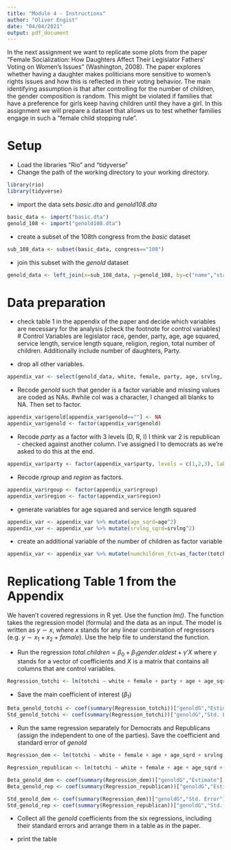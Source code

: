 ```yaml
---
title: "Module 4 - Instructions"
author: "Oliver Engist"
date: "04/04/2021"
output: pdf_document
---
```


In the next assignment we want to replicate some plots from the paper "Female Socialization: How Daughters Affect Their Legislator Fathers' Voting on Women's Issues" (Washington, 2008). The paper explores whether having a daughter makes politicians more sensitive to women's rights issues and how this is reflected in their voting behavior. The main identifying assumption is that after controlling for the number of children, the gender composition is random. This might be violated if families that have a preference for girls keep having children until they have a girl. In this assignment we will prepare a dataset that allows us to test whether families engage in such a "female child stopping rule".


# Setup

* Load the libraries "Rio" and "tidyverse"
* Change the path of the working directory to your working directory.

```r
library(rio)
library(tidyverse)
```

* import the data sets *basic.dta* and *genold108.dta*
```r
basic_data <- import("basic.dta")
genold_108 <- import("genold108.dta")
```

* create a subset of the 108th congress from the *basic* dataset
```r
sub_108_data <- subset(basic_data, congress=="108")
```

* join this subset with the *genold* dataset
```r
genold_data <- left_join(x=sub_108_data, y=genold_108, by=c("name","statenam"))
```

# Data preparation

* check table 1 in the appendix of the paper and decide which variables are necessary for the analysis (check the footnote for control variables)
# Control Variables are legislator race, gender, party, age, age squared, service length, service length square, religion, region, total number of children. Additionally include number of daughters, Party.

* drop all other variables.
```r
appendix_var <- select(genold_data, white, female, party, age, srvlng, rgroup, region, totchi, ngirls, anygirls, demvote, genold)
```

* Recode *genold* such that gender is a factor variable and missing values are coded as NAs.
#while col was a character, I changed all blanks to NA. Then set to factor.
```r
appendix_var$genold[appendix_var$genold==""] <- NA
appendix_var$genold <- factor(appendix_var$genold)
```

* Recode *party* as a factor with 3 levels (D, R, I)
I think var 2 is republican - checked against another column. I've assigned I to democrats as we're asked to do this at the end.
```r
appendix_var$party <- factor(appendix_var$party, levels = c(1,2,3), labels = c("D","R","D"))
```

* Recode *rgroup* and *region* as factors.
```r
appendix_var$rgoup <- factor(appendix_var$rgroup)
appendix_var$region <- factor(appendix_var$region)
```

* generate variables for age squared and service length squared
```r
appendix_var <- appendix_var %>% mutate(age_sqrd=age^2)
appendix_var <- appendix_var %>% mutate(srvlng_sqrd=srvlng^2)
```

* create an additional variable of the number of children as factor variable

```r
appendix_var <- appendix_var %>% mutate(numchildren_fct=as_factor(totchi))
```

# Replicationg Table 1 from the Appendix

We haven't covered regressions in R yet. Use the function *lm()*. The function takes the regression model (formula) and the data as an input. The model is written as $y \sim x$, where $x$ stands for any linear combination of regressors (e.g. $y \sim x_1 + x_2 + female$). Use the help file to understand the function.

* Run the regression $total.children = \beta_0 + \beta_1 gender.oldest + \gamma'X$ where $\gamma$ stands for a vector of coefficients and $X$ is a matrix that contains all columns that are control variables.\footnote{This is just a short notation instead of writing the full model with all control variables $totchi = \beta_0 + \beta_1 genold + \gamma_1 age + \gamma_2 age^2 + \gamma_3 Democrat + ... + \epsilon$ which quickly gets out of hand for large models.}
```r
Regression_totchi <- lm(totchi ~ white + female + party + age + age_sqrd + srvlng + srvlng_sqrd + rgroup + region + genold, data = appendix_var)
```

* Save the main coefficient of interest ($\beta_1$)
```r
Beta_genold_totchi <- coef(summary(Regression_totchi))["genoldG","Estimate"]
Std_genold_totchi <- coef(summary(Regression_totchi))["genoldG","Std. Error"]
```

* Run the same regression separately for Democrats and Republicans (assign the independent to one of the parties). Save the coefficient and standard error of *genold*

```r
Regression_dem <- lm(totchi ~ white + female + age + age_sqrd + srvlng + srvlng_sqrd + rgroup + region + genold, data = appendix_var, party=="D")

Regression_republican <- lm(totchi ~ white + female + age + age_sqrd + srvlng + srvlng_sqrd + rgroup + region + genold, data = appendix_var, party=="R")

Beta_genold_dem <- coef(summary(Regression_dem))["genoldG","Estimate"]
Beta_genold_rep <- coef(summary(Regression_republican))["genoldG","Estimate"]

Std_genold_dem <- coef(summary(Regression_dem))["genoldG","Std. Error"]
Std_genold_rep <- coef(summary(Regression_republican))["genoldG","Std. Error"]
```

* Collect all the *genold* coefficients from the six regressions, including their standard errors and arrange them in a table as in the paper.


* print the table
